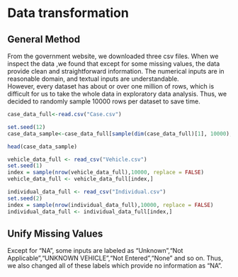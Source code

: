 # Data transformation

## General Method
From the government website, we downloaded three csv files. When we inspect the data ,we found that except for some missing values, the data provide clean and straightforward information. The numerical inputs are in reasonable domain, and textual inputs are understandable.  
However, every dataset has about or over one million of rows, which is difficult for us to take the whole data in exploratory data analysis. Thus, we decided to randomly sample 10000 rows per dataset to save time.  

```r
case_data_full<-read.csv("Case.csv")

set.seed(12)
case_data_sample<-case_data_full[sample(dim(case_data_full)[1], 10000),]

head(case_data_sample)
```

```r
vehicle_data_full <- read_csv("Vehicle.csv")
set.seed(1)
index = sample(nrow(vehicle_data_full),10000, replace = FALSE)
vehicle_data_full <- vehicle_data_full[index,]
```

```r
individual_data_full <- read_csv("Individual.csv")
set.seed(2)
index = sample(nrow(individual_data_full),10000, replace = FALSE)
individual_data_full <- individual_data_full[index,]
```

## Unify Missing Values
Except for "NA", some inputs are labeled as "Unknown","Not Applicable","UNKNOWN VEHICLE","Not Entered","None" and so on. Thus, we also changed all of these labels which provide no information as "NA".  
